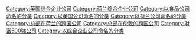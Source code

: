 [[Category:英国综合企业公司‎|Category:英国综合企业公司‎]]
[[Category:荷兰综合企业公司‎|Category:荷兰综合企业公司‎]]
[[Category:以食品公司命名的分类|Category:以食品公司命名的分类]]
[[Category:以英国公司命名的分类|Category:以英国公司命名的分类]]
[[Category:以荷兰公司命名的分类|Category:以荷兰公司命名的分类]]
[[Category:总部在荷兰的跨国公司|Category:总部在荷兰的跨国公司]]
[[Category:总部在伦敦的跨国公司|Category:总部在伦敦的跨国公司]]
[[Category:財富500強公司|Category:財富500強公司]]
[[Category:以综合企业公司命名的分类|Category:以综合企业公司命名的分类]]